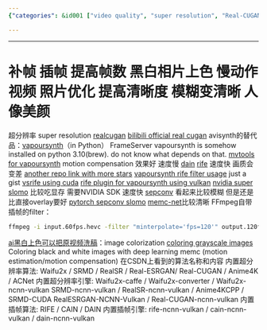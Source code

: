 ```yaml
---
{"categories": &id001 ["video quality", "super resolution", "Real-CUGAN", "colorization", "DAIN", "RIFE", "VapourSynth", "Waifu2x", "RealESRGAN"], "category": "Video Enhancement", "date": "2022-09-03 06:24:27", "description": "This article discusses various video quality enhancement techniques such as super resolution with Real-CUGAN, colorization, and algorithms like DAIN, RIFE, VapourSynth, Waifu2x, and RealESRGAN. These techniques can improve clarity and frame rates but may have an impact on speed or image quality.", "tags": *id001, "title": "补帧 插帧 提高帧数"}

---
```


------
# 补帧 插帧 提高帧数 黑白相片上色 慢动作视频 照片优化 提高清晰度 模糊变清晰 人像美颜
超分辨率 super resolution [realcugan](https://github.com/nihui/realcugan-ncnn-vulkan) [bilibili official real cugan](https://github.com/bilibili/ailab/tree/main/Real-CUGAN)
avisynth的替代品：[vapoursynth](http://vapoursynth.com/doc/pythonreference.html#grammar)（in Python） FrameServer
vapoursynth is somehow installed on python 3.10(brew). do not know what depends on that.
[mvtools for vapoursynth](https://github.com/dubhater/vapoursynth-mvtools) motion compensation
效果好 速度慢 [dain](https://github.com/baowenbo/DAIN)
[rife](https://github.com/MegEngine/ECCV2022-RIFE) 速度快 画质会变差 [another repo link with more stars](https://github.com/megvii-research/ECCV2022-RIFE)
[vapoursynth rife filter usage](https://gist.github.com/Mr-Z-2697/5dab5352e078cdde96453216ad7a7f92) just a gist
[vsrife using cuda](https://vsdb.top/plugins/rife)
[rife plugin for vapoursynth using vulkan](https://vsdb.top/plugins/rife)
[nvidia super slomo](https://github.com/avinashpaliwal/Super-SloMo/) 比较吃显存 需要NVIDIA SDK 速度快
[sepconv](https://github.com/martkartasev/sepconv) 看起来比较模糊 但是还是比直接overlay要好
[pytorch sepconv slomo](https://github.com/sniklaus/sepconv-slomo)
[memc-net](https://github.com/baowenbo/MEMC-Net)比较清晰
FFmpeg自带插帧的filter：
```bash
ffmpeg -i input.60fps.hevc -filter "minterpolate='fps=120'" output.120fps.hevc
```
[ai黑白上色可以把原视频洗稿](https://aistudio.baidu.com/aistudio/projectdetail/1161285?channelType=0&channel=0)：image colorization
[coloring grayscale images](https://github.com/emilwallner/Coloring-greyscale-images)
Coloring black and white images with deep learning
memc (motion estimation/motion compensation)
在CSDN上看到的算法名称和内容
内置超分辨率算法:
Waifu2x / SRMD / RealSR / Real-ESRGAN/ Real-CUGAN / Anime4K / ACNet
内置超分辨率引擎:
Waifu2x-caffe / Waifu2x-converter / Waifu2x-ncnn-vulkan
SRMD-ncnn-vulkan / RealSR-ncnn-vulkan / Anime4KCPP / SRMD-CUDA
RealESRGAN-NCNN-Vulkan / Real-CUGAN-ncnn-vulkan
内置插帧算法:
RIFE / CAIN / DAIN
内置插帧引擎:
rife-ncnn-vulkan / cain-ncnn-vulkan / dain-ncnn-vulkan
